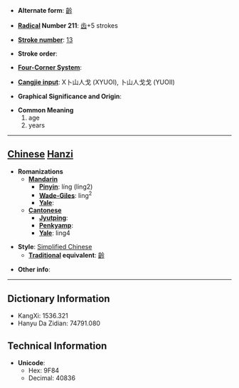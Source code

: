 * '''Alternate form''': [[齡]]

* '''[[Wiktionary:Chinese radical index| Radical]] Number 211''': [[Wiktionary:Chinese radical index 齿|齿]]+5 strokes

* '''[[Wiktionary:Chinese total strokes index|Stroke number]]''': [[Wiktionary:Chinese total strokes index 13|13]]

* '''Stroke order''': 

* '''[[Wiktionary:Chinese four corner index|Four-Corner System]]''': 

* '''[[Wiktionary:Chinese Cangjie index|Cangjie input]]''': X卜山人戈 (XYUOI), 卜山人戈戈 (YUOII)

* '''Graphical Significance and Origin''': 

* '''Common Meaning'''
*#age
*# years


----

== [[Chinese]] [[Hanzi]] ==

* '''Romanizations'''
** '''[[Mandarin]]'''
*** '''[[Pinyin]]''': líng (ling2)
*** '''[[Wade-Giles]]''': ling<sup>2</sup>
*** '''[[Yale]]''': 
** '''[[Cantonese]]'''
*** '''[[Jyutping]]''':
*** '''[[Penkyamp]]''': 
*** '''[[Yale]]''': ling4

* '''Style''': [[Simplified Chinese]] 
** '''[[Traditional Chinese|Traditional]] equivalent''': [[齡]]

* '''Other info''': 

----

== Dictionary Information ==

* KangXi: 1536.321
* Hanyu Da Zidian: 74791.080

== Technical Information ==

* '''Unicode''':
** Hex: 9F84
** Decimal: 40836